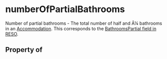 # numberOfPartialBathrooms

Number of partial bathrooms - The total number of half and Â¼ bathrooms in an <a class="localLink" href="/Accommodation">Accommodation</a>. This corresponds to the <a href="https://ddwiki.reso.org/display/DDW17/BathroomsPartial+Field">BathroomsPartial field in RESO</a>.

## Property of



